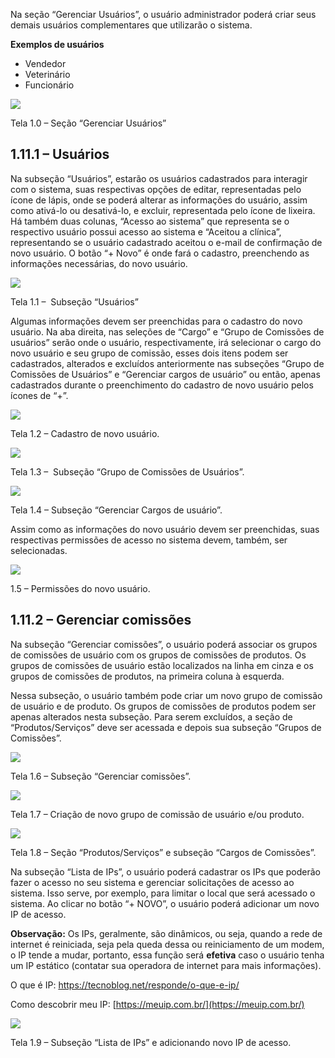 Na seção “Gerenciar Usuários”, o usuário administrador poderá criar seus demais usuários complementares que utilizarão o sistema.

**Exemplos de usuários**

- Vendedor
- Veterinário
- Funcionário

<img src="/bhzv5v2rjgsskd4abbc27t3qeapconx6-6fggytu-_9opegpphqzmfif1bipaiwsfjjo3agaorfqblt8lbqy6isyqcjkcbyjonxyvqxrdfp2ekqtrckeaakvntjwq7w8zdwi-5fzzgw-s7717g7uwg.webp" />

Tela 1.0 – Seção “Gerenciar Usuários”

<h2>1.11.1 – Usuários</h2>

Na subseção “Usuários”, estarão os usuários cadastrados para interagir com o sistema, suas respectivas opções de editar, representadas pelo ícone de lápis, onde se poderá alterar as informações do usuário, assim como ativá-lo ou desativá-lo, e excluir, representada pelo ícone de lixeira. Há também duas colunas, “Acesso ao sistema” que representa se o respectivo usuário possui acesso ao sistema e “Aceitou a clínica”, representando se o usuário cadastrado aceitou o e-mail de confirmação de novo usuário. O botão “+ Novo” é onde fará o cadastro, preenchendo as informações necessárias, do novo usuário.

<img src="/o87w3x3_cgbmmylzy4eotyubqzdnjxgxbmbsdwliir1nolkdggukunf2xgdhpdudl-yfr2i2iriziw1_qpq7w4f1pepmxlxogwdm_hkyl27q3u4mqb_vswkk1hhsqj7luvqypxlk1zhhsgrlvqquyw.webp" />

Tela 1.1 –  Subseção “Usuários”

Algumas informações devem ser preenchidas para o cadastro do novo usuário. Na aba direita, nas seleções de “Cargo” e “Grupo de Comissões de usuários” serão onde o usuário, respectivamente, irá selecionar o cargo do novo usuário e seu grupo de comissão, esses dois itens podem ser cadastrados, alterados e excluídos anteriormente nas subseções “Grupo de Comissões de Usuários” e “Gerenciar cargos de usuário” ou então, apenas cadastrados durante o preenchimento do cadastro de novo usuário pelos ícones de “+”.

<img src="/sebnow2z17d7bih6nbnotro6ibw2fl9gsmqeogj2jxp6frin23ze4zgafs46yvxsuo3r6n77fsio-vlihmrcfcdnatfq584-xemompmcwfdade1ezicwyotyxgjrnase4hpyozbudhnhz6riynkmka.webp" />

Tela 1.2 – Cadastro de novo usuário.

<img src="/uz7luxdrt_yxq3f1rquuvgkt1cuuvyumb_iojqblgocrxyllx3byo4ygwnbosk50q--lk0dm9b_sa41qvokatn0s7gekixwgk2a_0wqiugtj9-pfsn9qgq6dhkuoqvtcyyd4xeg_zb0hjzebzl_xqa.webp" />

Tela 1.3 –  Subseção “Grupo de Comissões de Usuários”.

<img src="/dcoaumrlec1c1dss8rvzc0qiyqlodazjgy-5hgs1w_brjkjstuk4a4ntmbv_2ohmvtu3i5quljh5sodz5biuox2x-yszlnhuvfcmud4bjrc5g8w1gnst6ym1tekv5y2gn-dn4abhkh39gclums6afw.webp" />

Tela 1.4 – Subseção “Gerenciar Cargos de usuário”.

Assim como as informações do novo usuário devem ser preenchidas, suas respectivas permissões de acesso no sistema devem, também, ser selecionadas.

<img src="/ku9fauozlmzuwpmoeq2flrnehqa2kk89kntmn650wfq_xywg3j2tun-zrg5x59uedqvww94ougtlbfx6iy9zj-ftjdrrn1rofynprue6bz5gvluybjhwyfccwew3okilv2vnxe7hs-neylpq-wghca.webp" />

1.5 – Permissões do novo usuário.

<h2>1.11.2 – Gerenciar comissões</h2>

Na subseção “Gerenciar comissões”, o usuário poderá associar os grupos de comissões de usuário com os grupos de comissões de produtos. Os grupos de comissões de usuário estão localizados na linha em cinza e os grupos de comissões de produtos, na primeira coluna à esquerda.

Nessa subseção, o usuário também pode criar um novo grupo de comissão de usuário e de produto. Os grupos de comissões de produtos podem ser apenas alterados nesta subseção. Para serem excluídos, a seção de “Produtos/Serviços” deve ser acessada e depois sua subseção “Grupos de Comissões”.

<img src="/dss4i1adrcbwkp9fvqsy1-nibvreg4gb8zzsug3tn5nsza75ea1djzk2amvvtyfjlgut00ns2w-xbt_dvcl_ihmgzj2p0gvqmw5fjorsdrvvwc6figsuqgg1cgwzfxzdw4jc7qls1jwr1fvw6_caea.webp" />

Tela 1.6 – Subseção “Gerenciar comissões”.

<img src="/zpb-wcd7obv6_cagki85kwsoduve_to3c_tfq1tr9xxkjntqtfta-shdng9avxbbbrwocbc9zox1qwfzbvhxtjmapjmbizueg2uj-n-a-taanslmoek7sd6jherayhzlrdztrh-9drt_wpjljrqicw.webp" />

Tela 1.7 – Criação de novo grupo de comissão de usuário e/ou produto.

<img src="/s5vcdrod2ua9tspnalpleiedbr_o6tmgxtupthqs08qshuojfb_6qxiffbj3cdmrl-b0hkue14vc2epskxbxpafsbqggex1ym9papfezdxjnelwzhnju7-j-pe2ttdc3-p2rjwn3blurcjkufrtybg.webp" />

Tela 1.8 – Seção “Produtos/Serviços” e subseção “Cargos de Comissões”.

Na subseção “Lista de IPs”, o usuário poderá cadastrar os IPs que poderão fazer o acesso no seu sistema e gerenciar solicitações de acesso ao sistema. Isso serve, por exemplo, para limitar o local que será acessado o sistema. Ao clicar no botão “+ NOVO”, o usuário poderá adicionar um novo IP de acesso.

**Observação:** Os IPs, geralmente, são dinâmicos, ou seja, quando a rede de internet é reiniciada, seja pela queda dessa ou reiniciamento de um modem, o IP tende a mudar, portanto, essa função será **efetiva** caso o usuário tenha um IP estático (contatar sua operadora de internet para mais informações).

O que é IP: https://tecnoblog.net/responde/o-que-e-ip/

Como descobrir meu IP: [https://meuip.com.br/](https://meuip.com.br/)

<img src="/dsoyhx8et6qnbezdsjjmjj-ca0xjvjnv-crqgfqifkxkiipuez3tc-bs7h9mvhgap1smbul8uk9q7gchi4rj_flyililq14tozkglekyjv6cuyu1vdnsojd1tjegvyxauagcjsdjmpydc6k5xqslig.webp" />

Tela 1.9 – Subseção “Lista de IPs” e adicionando novo IP de acesso.
